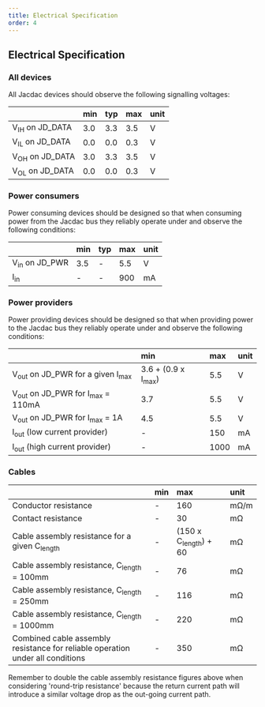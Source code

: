```yaml
---
title: Electrical Specification
order: 4
---
```


## Electrical Specification

### All devices

All Jacdac devices should observe the following signalling voltages:

| | min | typ | max | unit |
| :-- | :-- | :-- | :-- | :-- |
| V<sub>IH</sub> on JD_DATA | 3.0 | 3.3 | 3.5 | V |
| V<sub>IL</sub> on JD_DATA | 0.0 | 0.0 | 0.3 | V |
| V<sub>OH</sub> on JD_DATA | 3.0 | 3.3 | 3.5 | V |
| V<sub>OL</sub> on JD_DATA | 0.0 | 0.0 | 0.3 | V |


### Power consumers

Power consuming devices should be designed so that when consuming power from the Jacdac bus they reliably operate under and observe the following conditions:

| | min | typ | max | unit |
| :-- | :-- | :-- | :-- | :-- |
| V<sub>in</sub> on JD_PWR | 3.5 | - | 5.5 | V | 
| I<sub>in</sub> | - | - | 900 | mA |

### Power providers

Power providing devices should be designed so that when providing power to the Jacdac bus they reliably operate under and observe the following conditions:

| | min | max | unit |
| :-- | :-- | :-- | :-- |
| V<sub>out</sub> on JD_PWR for a given I<sub>max</sub> | 3.6 + (0.9 x I<sub>max</sub>) | 5.5 | V | 
| V<sub>out</sub> on JD_PWR for I<sub>max</sub> = 110mA | 3.7 | 5.5 | V | 
|  V<sub>out</sub> on JD_PWR for I<sub>max</sub> = 1A | 4.5 | 5.5 | V | 
| I<sub>out</sub> (low current provider) | - | 150 | mA |
| I<sub>out</sub>  (high current provider) | - | 1000 | mA |

### Cables
| | min | max | unit |
| :-- | :-- | :-- | :-- |
| Conductor resistance | - | 160 | mΩ/m |
| Contact resistance | - | 30 | mΩ |
| Cable assembly resistance for a given C<sub>length</sub> | - | (150 x C<sub>length</sub>) + 60 | mΩ |
| Cable assembly resistance, C<sub>length</sub> = 100mm| - | 76 | mΩ |
| Cable assembly resistance, C<sub>length</sub> = 250mm| - | 116 | mΩ |
| Cable assembly resistance, C<sub>length</sub> = 1000mm| - | 220 | mΩ |
| Combined cable assembly resistance for reliable operation under all conditions | - | 350 | mΩ |

Remember to double the cable assembly resistance figures above when considering 'round-trip resistance' because the return current path will introduce a similar voltage drop as the out-going current path.


